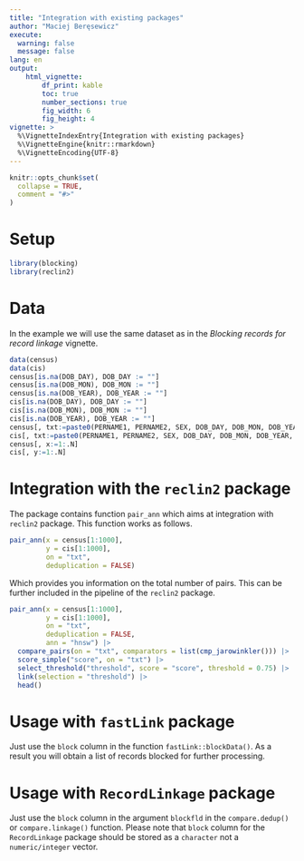 ```yaml
---
title: "Integration with existing packages"
author: "Maciej Beręsewicz"
execute:
  warning: false
  message: false
lang: en
output: 
    html_vignette:
        df_print: kable
        toc: true
        number_sections: true
        fig_width: 6
        fig_height: 4
vignette: >
  %\VignetteIndexEntry{Integration with existing packages}
  %\VignetteEngine{knitr::rmarkdown}
  %\VignetteEncoding{UTF-8}
---
```

```r
knitr::opts_chunk$set(
  collapse = TRUE,
  comment = "#>"
)
```

# Setup

```r
library(blocking)
library(reclin2)
```

# Data

In the example we will use the same dataset as in the *Blocking records for record linkage* vignette.

```r
data(census)
data(cis)
census[is.na(DOB_DAY), DOB_DAY := ""]
census[is.na(DOB_MON), DOB_MON := ""]
census[is.na(DOB_YEAR), DOB_YEAR := ""]
cis[is.na(DOB_DAY), DOB_DAY := ""]
cis[is.na(DOB_MON), DOB_MON := ""]
cis[is.na(DOB_YEAR), DOB_YEAR := ""]
census[, txt:=paste0(PERNAME1, PERNAME2, SEX, DOB_DAY, DOB_MON, DOB_YEAR, ENUMCAP, ENUMPC)]
cis[, txt:=paste0(PERNAME1, PERNAME2, SEX, DOB_DAY, DOB_MON, DOB_YEAR, ENUMCAP, ENUMPC)]
census[, x:=1:.N]
cis[, y:=1:.N]
```

# Integration with the `reclin2` package

The package contains function `pair_ann` which aims at integration with `reclin2` package. This function works as follows.

```r
pair_ann(x = census[1:1000], 
         y = cis[1:1000], 
         on = "txt", 
         deduplication = FALSE)
```

Which provides you information on the total number of pairs. This can be further included in the pipeline of the `reclin2` package.

```r
pair_ann(x = census[1:1000], 
         y = cis[1:1000], 
         on = "txt", 
         deduplication = FALSE,
         ann = "hnsw") |>
  compare_pairs(on = "txt", comparators = list(cmp_jarowinkler())) |>
  score_simple("score", on = "txt") |>
  select_threshold("threshold", score = "score", threshold = 0.75) |>
  link(selection = "threshold") |> 
  head()
```

# Usage with `fastLink` package

Just use the `block` column in the function `fastLink::blockData()`. As a result you will obtain a list of records blocked for further processing. 

# Usage with `RecordLinkage` package

Just use the `block` column in the argument `blockfld` in the `compare.dedup()` or `compare.linkage()` function. Please note that `block` column for the `RecordLinkage` package should be stored as a `character` not a `numeric/integer` vector.



